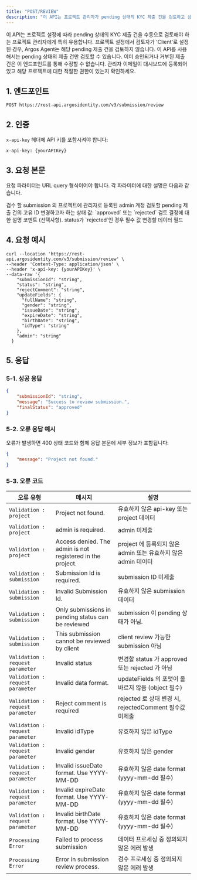 ```yaml
---
title: "POST/REVIEW"
description: "이 API는 프로젝트 관리자가 pending 상태의 KYC 제출 건을 검토하고 상태를 업데이트할 수 있도록 합니다. 프로젝트 설정에 따라 고객사 또는 Argos Agent 중 검토자를 지정하여 유연한 검토 워크플로우를 제공합니다."
---
```


<Note>
  이 API는 프로젝트 설정에 따라 pending 상태의 KYC 제출 건을 수동으로 검토해야 하는 프로젝트 관리자에게 특히 유용합니다. 프로젝트 설정에서 검토자가 'Client'로 설정된 경우, Argos Agent는 해당 pending 제출 건을 검토하지 않습니다.
</Note>

<Warning>
  이 API를 사용해서는 pending 상태의 제출 건만 검토할 수 있습니다. 이미 승인되거나 거부된 제출 건은 이 엔드포인트를 통해 수정할 수 없습니다. 관리자 이메일이 대시보드에 등록되어 있고 해당 프로젝트에 대한 적절한 권한이 있는지 확인하세요.
</Warning>

## 1. 엔드포인트

```plaintext
POST https://rest-api.argosidentity.com/v3/submission/review
```

## 2. 인증

`x-api-key` 헤더에 API 키를 포함시켜야 합니다:

```text x-api-key
x-api-key: {yourAPIKey}
```

## 3. 요청 본문

요청 파라미터는 URL query 형식이어야 합니다. 각 파라미터에 대한 설명은 다음과 같습니다.

<ResponseField name="admin" type="string" required="true">
  검수 할 submission 의 프로젝트에 관리자로 등록된 admin 계정
</ResponseField>

<ResponseField name="submissionId" type="string" required="true">
  검토할 pending 제출 건의 고유 ID
</ResponseField>

<ResponseField name="status" type="string" required="true">
  변경하고자 하는 상태 값: `approved` 또는 `rejected`
</ResponseField>

<ResponseField name="rejectComment" type="string" required="semi-true">
  검토 결정에 대한 설명 코멘트 (선택사항). status가 `rejected`인 경우 필수 값
</ResponseField>

<ResponseField name="updateFields" type="string">
  변경할 데이터 필드
</ResponseField>


## 4. 요청 예시

```curl POST/Review
curl --location 'https://rest-api.argosidentity.com/v3/submission/review' \
--header 'Content-Type: application/json' \
--header 'x-api-key: {yourAPIKey}' \
--data-raw '{
    "submissionId": "string",
    "status": "string",
    "rejectComment": "string",
    "updateFields": {
      "fullName": "string",
      "gender": "string",
      "issueDate": "string",
      "expireDate": "string",
      "birthDate": "string",
      "idType": "string"
    },
    "admin": "string"
  }
```


## 5. 응답

### 5-1. 성공 응답

```json result.json
{
    "submissionId": "string",
    "message": "Success to review submission.",
    "finalStatus": "approved"
}
```

### 5-2. 오류 응답 예시

오류가 발생하면 400 상태 코드와 함께 응답 본문에 세부 정보가 포함됩니다:

```json error.json
{
    "message": "Project not found."
}
```

### 5-3. 오류 코드

| 오류 유형                          | 메시지                                                            | 설명                                                       |
| -------------------------------- | ---------------------------------------------------------------- | ---------------------------------------------------------- |
| `Validation : project`           | Project not found.                                               | 유효하지 않은 api-key 또는 project 데이터                          |
| `Validation : project`           | admin is required.                                               | admin 미제출                                                |
| `Validation : project`           | Access denied. The admin is not registered in the project.      | project 에 등록되지 않은 admin 또는 유효하지 않은 admin 데이터           |
| `Validation : submission`        | Submission Id is required.                                       | submission ID 미제출                                        |
| `Validation : submission`        | Invalid Submission Id.                                           | 유효하지 않은 submission 데이터                                  |
| `Validation : submission`        | Only submissions in pending status can be reviewed              | submission 이 pending 상태가 아님.                             |
| `Validation : submission`        | This submission cannot be reviewed by client                     | client review 가능한 submission 아님                          |
| `Validation : request parameter` | Invalid status                                                   | 변경할 status 가 approved 또는 rejected 가 아님                   |
| `Validation : request parameter` | Invalid data format.                                             | updateFields 의 포맷이 올바르지 않음 (object 필수)                 |
| `Validation : request parameter` | Reject comment is required                                       | rejected 로 상태 변경 시, rejectedComment 필수값 미제출             |
| `Validation : request parameter` | Invalid idType                                                   | 유효하지 않은 idType                                          |
| `Validation : request parameter` | Invalid gender                                                   | 유효하지 않은 gender                                          |
| `Validation : request parameter` | Invalid issueDate format. Use YYYY-MM-DD                        | 유효하지 않은 date format (yyyy-mm-dd 필수)                     |
| `Validation : request parameter` | Invalid expireDate format. Use YYYY-MM-DD                       | 유효하지 않은 date format (yyyy-mm-dd 필수)                     |
| `Validation : request parameter` | Invalid birthDate format. Use YYYY-MM-DD                        | 유효하지 않은 date format (yyyy-mm-dd 필수)                     |
| `Processing Error`               | Failed to process submission                                     | 데이터 프로세싱 중 정의되지 않은 에러 발생                              |
| `Processing Error`               | Error in submission review process.                              | 검수 프로세싱 중 정의되지 않은 에러 발생                               |

